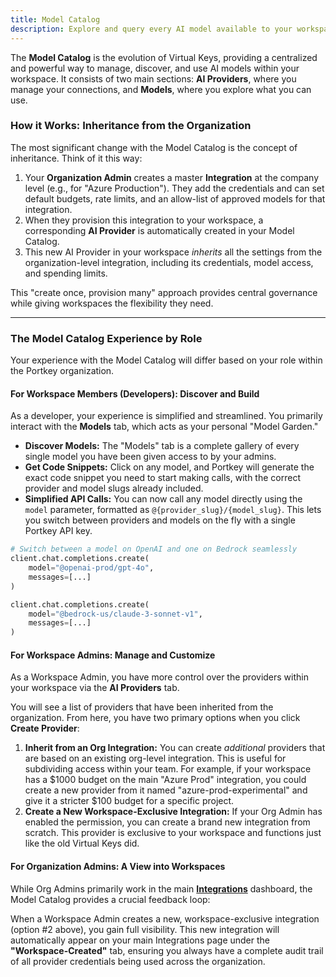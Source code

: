 ```yaml
---
title: Model Catalog
description: Explore and query every AI model available to your workspace, with instant code snippets for all supported providers.
---
```


The **Model Catalog** is the evolution of Virtual Keys, providing a centralized and powerful way to manage, discover, and use AI models within your workspace. It consists of two main sections: **AI Providers**, where you manage your connections, and **Models**, where you explore what you can use.

### **How it Works: Inheritance from the Organization**

The most significant change with the Model Catalog is the concept of inheritance. Think of it this way:

1.  Your **Organization Admin** creates a master **Integration** at the company level (e.g., for "Azure Production"). They add the credentials and can set default budgets, rate limits, and an allow-list of approved models for that integration.
2.  When they provision this integration to your workspace, a corresponding **AI Provider** is automatically created in your Model Catalog.
3.  This new AI Provider in your workspace *inherits* all the settings from the organization-level integration, including its credentials, model access, and spending limits.

This "create once, provision many" approach provides central governance while giving workspaces the flexibility they need.

---

### **The Model Catalog Experience by Role**

Your experience with the Model Catalog will differ based on your role within the Portkey organization.

#### **For Workspace Members (Developers): Discover and Build**

As a developer, your experience is simplified and streamlined. You primarily interact with the **Models** tab, which acts as your personal "Model Garden."

-   **Discover Models:** The "Models" tab is a complete gallery of every single model you have been given access to by your admins.
-   **Get Code Snippets:** Click on any model, and Portkey will generate the exact code snippet you need to start making calls, with the correct provider and model slugs already included.
-   **Simplified API Calls:** You can now call any model directly using the `model` parameter, formatted as `@{provider_slug}/{model_slug}`. This lets you switch between providers and models on the fly with a single Portkey API key.

```python
# Switch between a model on OpenAI and one on Bedrock seamlessly
client.chat.completions.create(
    model="@openai-prod/gpt-4o", 
    messages=[...]
)

client.chat.completions.create(
    model="@bedrock-us/claude-3-sonnet-v1",
    messages=[...]
)
```

#### **For Workspace Admins: Manage and Customize**

As a Workspace Admin, you have more control over the providers within your workspace via the **AI Providers** tab.

You will see a list of providers that have been inherited from the organization. From here, you have two primary options when you click **Create Provider**:

1.  **Inherit from an Org Integration:** You can create *additional* providers that are based on an existing org-level integration. This is useful for subdividing access within your team. For example, if your workspace has a $1000 budget on the main "Azure Prod" integration, you could create a new provider from it named "azure-prod-experimental" and give it a stricter $100 budget for a specific project.
2.  **Create a New Workspace-Exclusive Integration:** If your Org Admin has enabled the permission, you can create a brand new integration from scratch. This provider is exclusive to your workspace and functions just like the old Virtual Keys did.

#### **For Organization Admins: A View into Workspaces**

While Org Admins primarily work in the main **[Integrations](/product/integrations)** dashboard, the Model Catalog provides a crucial feedback loop:

When a Workspace Admin creates a new, workspace-exclusive integration (option #2 above), you gain full visibility. This new integration will automatically appear on your main Integrations page under the **"Workspace-Created"** tab, ensuring you always have a complete audit trail of all provider credentials being used across the organization.